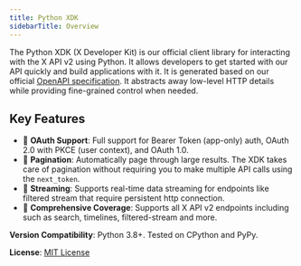 ```yaml
---
title: Python XDK
sidebarTitle: Overview
---
```


The Python XDK (X Developer Kit) is our official client library for interacting with the X API v2 using Python. It allows developers to get started with our API quickly and build applications with it. It is generated based on our official [OpenAPI specification](https://api.x.com/2/openapi.json). It abstracts away low-level HTTP details while providing fine-grained control when needed.

## Key Features
- 🔐 **OAuth Support**: Full support for Bearer Token (app-only) auth, OAuth 2.0 with PKCE (user context), and OAuth 1.0.
- 🔄 **Pagination**: Automatically page through large results. The XDK takes care of pagination without requiring you to make multiple API calls using the `next_token`.
- 📡 **Streaming**: Supports real-time data streaming for endpoints like filtered stream that require persistent http connection.
- 🎯 **Comprehensive Coverage**: Supports all X API v2 endpoints including such as search, timelines, filtered-stream and more.

**Version Compatibility**: Python 3.8+. Tested on CPython and PyPy.

**License**: [MIT License](https://github.com/xdevplatform/xdk/blob/main/LICENSE)
